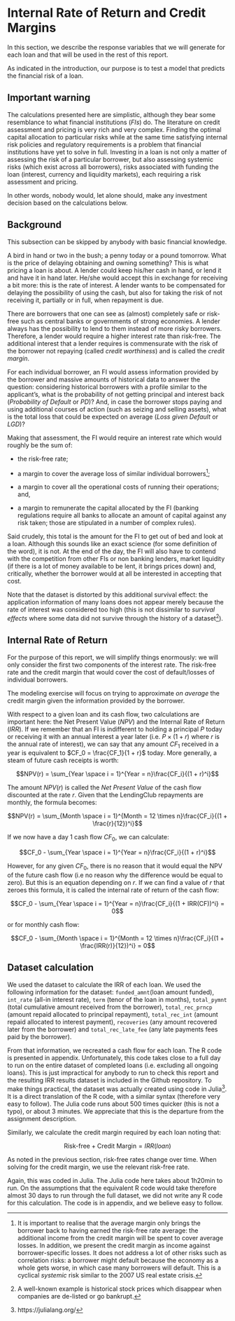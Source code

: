 # Internal Rate of Return and Credit Margins

In this section, we describe the response variables that we will generate for each loan and that will be used in the rest of this report.

As indicated in the introduction, our purpose is to test a model that predicts the financial risk of a loan.

## Important warning

The calculations presented here are simplistic, although they bear some resemblance to what financial institutions (_FIs_) do. The literature on credit assessment and pricing is very rich and very complex. Finding the optimal capital allocation to particular risks while at the same time satisfying internal risk policies and regulatory requirements is a problem that financial institutions have yet to solve in full. Investing in a loan is not only a matter of assessing the risk of a particular borrower, but also assessing systemic risks (which exist across all borrowers), risks associated with funding the loan (interest, currency and liquidity markets), each requiring a risk assessment and pricing.

In other words, nobody would, let alone should, make any investment decision based on the calculations below.


## Background

This subsection can be skipped by anybody with basic financial knowledge.

A bird in hand or two in the bush; a penny today or a pound tomorrow. What is the price of delaying obtaining and owning something? This is what pricing a loan is about. A lender could keep his/her cash in hand, or lend it and have it in hand later. He/she would accept this in exchange for receiving a bit more: this is the rate of interest. A lender wants to be compensated for delaying the possibility of using the cash, but also for taking the risk of not receiving it, partially or in full, when repayment is due.

There are borrowers that one can see as (almost) completely safe or risk-free such as central banks or governments of strong economies. A lender always has the possibility to lend to them instead of more risky borrowers. Therefore, a lender would require a higher interest rate than risk-free. The additional interest that a lender requires is commensurate with the risk of the borrower not repaying (called _credit worthiness_) and is called the _credit margin_.

For each individual borrower, an FI would assess information provided by the borrower and massive amounts of historical data to answer the question: considering historical borrowers with a profile similar to the applicant's, what is the probability of not getting principal and interest back (_Probability of Default_ or _PD_)? And, in case the borrower stops paying and using additional courses of action (such as seizing and selling assets), what is the total loss that could be expected on average (_Loss given Default_ or _LGD_)?

Making that assessment, the FI would require an interest rate which would roughly be the sum of:

+ the risk-free rate;

+ a margin to cover the average loss of similar individual borrowers^[It is important to realise that the average margin only brings the borrower back to having earned the risk-free rate average: the additional income from the credit margin will be spent to cover average losses. In addition, we present the credit margin as income against borrower-specific losses. It does not address a lot of other risks such as correlation risks: a borrower might default because the economy as a whole gets worse, in which case many borrowers will default. This is a cyclical _systemic_ risk similar to the 2007 US real estate crisis.];

+ a margin to cover all the operational costs of running their operations; and,

+ a margin to remunerate the capital allocated by the FI (banking regulations require all banks to allocate an amount of capital against any risk taken; those are stipulated in a number of complex rules).

Said crudely, this total is the amount for the FI to get out of bed and look at a loan. Although this sounds like an exact science (for some definition of the word), it is not. At the end of the day, the FI will also have to contend with the competition from other FIs or non banking lenders, market liquidity (if there is a lot of money available to be lent, it brings prices down) and, critically, whether the borrower would at all be interested in accepting that cost.

Note that the dataset is distorted by this additional survival effect: the application information of many loans does not appear merely because the rate of interest was considered too high (this is not dissimilar to _survival effects_ where some data did not survive through the history of a dataset^[A well-known example is historical stock prices which disappear when companies are de-listed or go bankrupt.]).

## Internal Rate of Return

For the purpose of this report, we will simplify things enormously: we will only consider the first two components of the interest rate. The risk-free rate and the credit margin that would cover the cost of default/losses of individual borrowers.

The modeling exercise will focus on trying to approximate _on average_ the credit margin given the information provided by the borrower.

With respect to a given loan and its cash flow, two calculations are important here: the Net Present Value (_NPV_) and the Internal Rate of Return (_IRR_). If we remember that an FI is indifferent to holding a principal $P$ today or receiving it with an annual interest a year later (i.e. $P \times (1 + r)$ where $r$ is the annual rate of interest), we can say that any amount $CF_1$ received in a year is equivalent to $CF_0 = \frac{CF_1}{1 + r}$ today. More generally, a steam of future cash receipts is worth:

$$NPV(r) = \sum_{Year \space i = 1}^{Year = n}\frac{CF_i}{(1 + r)^i}$$

The amount $NPV(r)$ is called the _Net Present Value_ of the cash flow discounted at the rate $r$. Given that the LendingClub repayments are monthly, the formula becomes:

$$NPV(r) = \sum_{Month \space i = 1}^{Month = 12 \times n}\frac{CF_i}{(1 + \frac{r}{12})^i}$$

If we now have a day 1 cash flow $CF_0$, we can calculate:

$$CF_0 - \sum_{Year \space i = 1}^{Year = n}\frac{CF_i}{(1 + r)^i}$$

However, for any given $CF_0$, there is no reason that it would equal the NPV of the future cash flow (i.e no reason why the difference would be equal to zero). But this is an equation depending on $r$. If we can find a value of $r$ that zeroes this formula, it is called the internal rate of return of the cash flow:

$$CF_0 - \sum_{Year \space i = 1}^{Year = n}\frac{CF_i}{(1 + IRR(CF))^i} = 0$$

or for monthly cash flow:

$$CF_0 - \sum_{Month \space i = 1}^{Month = 12 \times n}\frac{CF_i}{(1 + \frac{IRR(r)}{12})^i}  = 0$$

## Dataset calculation

We used the dataset to calculate the IRR of each loan. We used the following information for the dataset: `funded_amnt`(loan amount funded), `int_rate` (all-in interest rate), `term` (tenor of the loan in months), `total_pymnt` (total cumulative amount received from the borrower), `total_rec_prncp` (amount repaid allocated to principal repayment), `total_rec_int` (amount repaid allocated to interest payment), `recoveries` (any amount recovered later from the borrower) and `total_rec_late_fee` (any late payments fees paid by the borrower).

From that information, we recreated a cash flow for each loan. The R code is presented in appendix. Unfortunately, this code takes close to a full day to run on the entire dataset of completed loans (i.e. excluding all ongoing loans). This is just impractical for anybody to run to check this report and the resulting IRR results dataset is included in the Github repository. To make things practical, the dataset was actually created using code in Julia^[https://julialang.org/]. It is a direct translation of the R code, with a similar syntax (therefore very easy to follow). The Julia code runs about 500 times quicker (this is not a typo), or about 3 minutes. We appreciate that this is the departure from the assignment description.

Similarly, we calculate the credit margin required by each loan noting that:

$$ \text{Risk-free} + \text{Credit Margin} = IRR(loan)$$

As noted in the previous section, risk-free rates change over time. When solving for the credit margin, we use the relevant risk-free rate. 

Again, this was coded in Julia. The Julia code here takes about 1h20min to run. On the assumptions that the equivalent R code would take therefore almost 30 days to run through the full dataset, we did not write any R code for this calculation. The code is in appendix, and we believe easy to follow.

